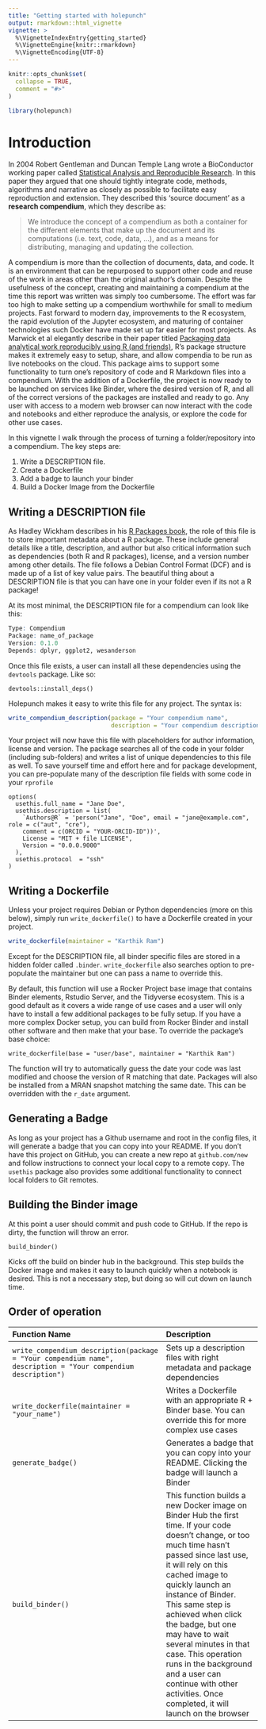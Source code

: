 ```yaml
---
title: "Getting started with holepunch"
output: rmarkdown::html_vignette
vignette: >
  %\VignetteIndexEntry{getting_started}
  %\VignetteEngine{knitr::rmarkdown}
  %\VignetteEncoding{UTF-8}
---
```


```r
knitr::opts_chunk$set(
  collapse = TRUE,
  comment = "#>"
)
```

```r
library(holepunch)
```

# Introduction

In 2004 Robert Gentleman and Duncan Temple Lang wrote a BioConductor  working paper called [Statistical Analysis and Reproducible Research](https://biostats.bepress.com/bioconductor/paper2/). In this paper they argued that one should tightly integrate code, methods,  algorithms and narrative as closely as possible to facilitate easy reproduction and extension. They described this 'source document' as a **research compendium**, which they describe as:

> We introduce the concept of a compendium as both a container for the different elements that make up the document and its computations (i.e. text, code, data, ...), and as a means for distributing, managing and updating the collection.

A compendium is more than the collection of documents, data, and code. It is an environment that can be repurposed to support other code and reuse of the work in areas other than the original author's domain. Despite the usefulness of the concept, creating and maintaining a compendium at the time this report was written was simply too cumbersome. The effort was far too high to make setting up a compendium worthwhile for small to medium projects. Fast forward to modern day, improvements to the R ecosystem, the rapid evolution of the Jupyter ecosystem, and maturing of container technologies such Docker have made set up far easier for most projects.  As Marwick et al elegantly describe in their paper titled [Packaging data analytical work reproducibly using R (and friends)](https://peerj.com/preprints/3192/), R's package structure makes it extremely easy to setup, share, and allow compendia to be run as live notebooks on the cloud. This package aims to support some functionality to turn one's repository of code and R Markdown files into a compendium. With the addition of a Dockerfile, the project is now ready to be launched on services like Binder, where the desired version of R, and all of the correct versions of the packages are installed and ready to go. Any user with access to a modern web browser can now interact with the code and notebooks and either reproduce the analysis, or explore the code for other use cases.

In this vignette I walk through the process of turning a folder/repository into a compendium. The key steps are:

1. Write a DESCRIPTION file. 
2. Create a Dockerfile
3. Add a badge to launch your binder
4. Build a Docker Image from the Dockerfile

## Writing a DESCRIPTION file

As Hadley Wickham describes in his [R Packages book](http://r-pkgs.had.co.nz/description.html), the role of this file is to store important metadata about a R package.  These include general details like a title, description, and author but also critical information such as  dependencies (both R and R packages), license, and a version number among other details.  The file follows a Debian Control Format (DCF) and is made up of a list of key value pairs. The beautiful thing about a DESCRIPTION file is that you can have one in your folder even if its not a R package! 

At its most minimal, the DESCRIPTION file for a compendium can look like this:

```r
Type: Compendium
Package: name_of_package
Version: 0.1.0
Depends: dplyr, ggplot2, wesanderson
```

Once this file exists, a user can install all these dependencies using the `devtools` package. Like so:

```
devtools::install_deps()
```

Holepunch makes it easy to write this file for any project. The syntax is:

```r
write_compendium_description(package = "Your compendium name", 
                             description = "Your compendium description")
```

Your project will now have this file with placeholders for author information, license and version. The package searches all of the code in your folder (including sub-folders) and writes a list of unique dependencies to this file as well. To save yourself time and effort here and for package development, you can pre-populate many of the description file fields with some code in your `rprofile`

```
options(
  usethis.full_name = "Jane Doe",
  usethis.description = list(
    `Authors@R` = 'person("Jane", "Doe", email = "jane@example.com", role = c("aut", "cre"), 
    comment = c(ORCID = "YOUR-ORCID-ID"))',
    License = "MIT + file LICENSE",
    Version = "0.0.0.9000"
  ),
  usethis.protocol  = "ssh"
)
```

## Writing a Dockerfile

Unless your project requires Debian or Python dependencies (more on this below), simply run `write_dockerfile()` to have a Dockerfile created in your project. 

```r
write_dockerfile(maintainer = "Karthik Ram")
```

Except for the DESCRIPTION file, all binder specific files are stored in a hidden folder called `.binder`. `write_dockerfile` also searches option to pre-populate the maintainer but one can pass a name to override this. 

By default, this function will use a Rocker Project base image that contains Binder elements, Rstudio Server, and the Tidyverse ecosystem. This is a good default as it covers a wide range of use cases and a user will only have to install a few additional packages to be fully setup. If you have a more complex Docker setup, you can build from Rocker Binder and install other software and then make that your base. To override the package's base choice:

```
write_dockerfile(base = "user/base", maintainer = "Karthik Ram")
```

The function will try to automatically guess the date your code was last modified and choose the version of R matching that date. Packages will also be installed from a MRAN snapshot matching the same date. This can be overridden with the `r_date` argument.

## Generating a Badge

As long as your project has a Github username and root in the config files, it will generate a badge that you can copy into your README. If you don't have this project on GitHub, you can create a new repo at `github.com/new` and follow instructions to connect your local copy to a remote copy. The `usethis` package also provides some additional functionality to connect local folders to Git remotes.

## Building the Binder image

At this point a user should commit and push code to GitHub. If the repo is dirty, the function will throw an error. 

```
build_binder()
```

Kicks off the build on binder hub in the background. This step builds the Docker image and makes it easy to launch quickly when a notebook is desired. This is not a necessary step, but doing so will cut down on launch time.
                             

## Order of operation

| Function Name | Description |
|:--|:--|
| `write_compendium_description(package = "Your compendium name", 
                             description = "Your compendium description")` | Sets up a description files with right metadata and package dependencies  |
| `write_dockerfile(maintainer = "your_name") `  | Writes a Dockerfile with an appropriate R + Binder base. You can override this for more complex use cases |
| `generate_badge()` | Generates a badge that you can copy into your README. Clicking the badge will launch a Binder |
| `build_binder()` | This function builds a new Docker image on Binder Hub the first time. If your code doesn't change, or too much time hasn't passed since last use, it will rely on this cached image to quickly launch an instance of Binder. This same step is achieved when click the badge, but one may have to wait several minutes in that case. This operation runs in the background and a user can continue with other activities. Once completed, it will launch on the browser  |